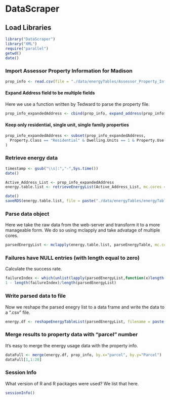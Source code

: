 <link href="http://kevinburke.bitbucket.org/markdowncss/markdown.css" rel="stylesheet"></link>
<link href="http://www.biostat.wisc.edu/~syounkin/markdown_modified.css" rel="stylesheet"></link>

# DataScraper

## Load Libraries

```r
library("DataScraper")
library("XML")
require("parallel")
getwd()
date()
```

### Import Assessor Property Information for Madison

```r
prop_info <- read.csv(file = "./data/energyTables/Assessor_Property_Information.csv", header=T, sep = ",", stringsAsFactors = FALSE)
```

####  Expand Address field to be multiple fields

Here we use a function written by Tedward to parse the property file.

```r
prop_info_expandedAddress <- cbind(prop_info, expand_address(prop_info$Address))
```

####  Keep only residential, single unit, single family properties

```r
prop_info_expandedAddress <- subset(prop_info_expandedAddress,
  Property.Class == "Residential" & Dwelling.Units == 1 & Property.Use == "Single family"
)
```

### Retrieve energy data

```r
timestamp <- gsub("\\s|:","-",Sys.time())
date()
```

```r
Active_Address_List <- prop_info_expandedAddress
energy.table.list <- retrieveEnergyList(Active_Address_List, mc.cores = 2)
```


```r
date()
saveRDS(energy.table.list, file = paste("./data/energyTables/energyTableList-", timestamp, ".rds", sep = ""))
```

### Parse data object

Here we take the raw data from the web-server and transform it to a
more manageable form.  We do so using mclapply and take advatage of
multiple cores.

```r
parsedEnergyList <- mclapply(energy.table.list, parseEnergyTable, mc.cores = 2)
```

### Failures have NULL entries (with length equal to zero)

Calculate the success rate.

```r
failureIndex <- which(unlist(lapply(parsedEnergyList,function(x)length(x)==0)))
1 - length(failureIndex)/length(parsedEnergyList)
```

### Write parsed data to file

Now we reshape the parsed enegry list to a data frame and write the
data to a ".csv" file.

```r
energy.df <- reshapeEnergyTableList(parsedEnergyList, filename = paste("./data/energyTables/energyFile-",timestamp,".csv",sep=""))
```

### Merge results to property data with "parcel" number

It's easy to merge the energy usage data with the property info.

```r
dataFull <- merge(energy.df, prop_info, by.x="parcel", by.y="Parcel")
dataFull[1,1:20]
```

### Session Info

What version of R and R packages were used?  We list that here.

```r
sessionInfo()
```
